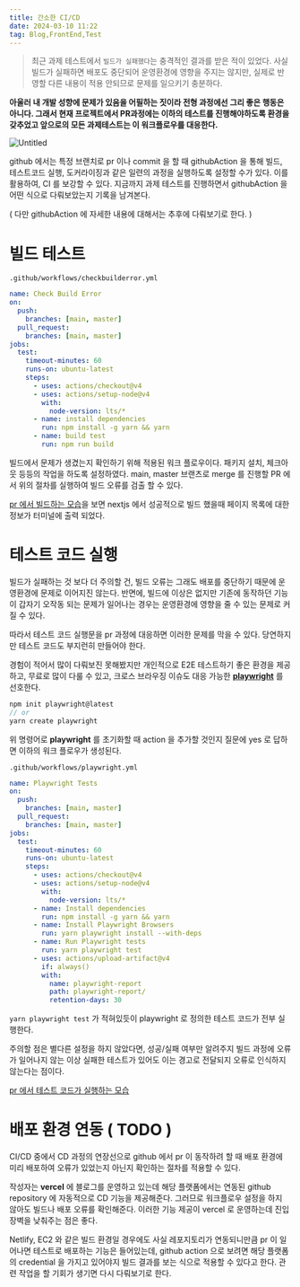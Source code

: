```yaml
---
title: 간소한 CI/CD 
date: 2024-03-10 11:22
tag: Blog,FrontEnd,Test
---
```


> 최근 과제 테스트에서 `빌드가 실패했다`는 충격적인 결과를 받은 적이 있었다. 사실 빌드가 실패하면 배포도 중단되어 운영환경에 영향을 주지는 않지만, 실제로 반영할 다른 내용이 적용 안되므로 문제를 일으키기 충분하다. 
> 

**아울러 내 개발 성향에 문제가 있음을 어필하는 짓이라 전형 과정에선 그리 좋은 행동은 아니다. 그래서 현재 프로젝트에서 PR과정에는 이하의 테스트를 진행해야하도록 환경을 갖추었고 앞으로의 모든 과제테스트는 이 워크플로우를 대응한다.** 

![Untitled](https://file.notion.so/f/f/b67b8caf-0e30-4e9a-b6db-84175dd949a3/55efd8f5-cff8-4cdb-867f-26620fa32a9e/Untitled.png?id=0bedc273-455a-4245-ae78-78973485cd7c&table=block&spaceId=b67b8caf-0e30-4e9a-b6db-84175dd949a3&expirationTimestamp=1710129600000&signature=zeuF7Ody8Dc6ij-YL8iIMXLvAAQoSinKrn6STCjrqK0&downloadName=Untitled.png)

github 에서는 특정 브랜치로 pr 이나 commit 을 할 때 githubAction 을 통해 빌드, 테스트코드 실행, 도커라이징과 같은 일련의 과정을 실행하도록 설정할 수가 있다. 이를 활용하여, CI 를 보강할 수 있다. 지금까지 과제 테스트를 진행하면서 githubAction 을 어떤 식으로 다뤄보았는지 기록을 남겨본다. 

( 다만 githubAction 에 자세한 내용에 대해서는 추후에 다뤄보기로 한다. )

# 빌드 테스트

`.github/workflows/checkbuilderror.yml` 

```yaml
name: Check Build Error
on:
  push:
    branches: [main, master]
  pull_request:
    branches: [main, master]
jobs:
  test:
    timeout-minutes: 60
    runs-on: ubuntu-latest
    steps:
      - uses: actions/checkout@v4
      - uses: actions/setup-node@v4
        with:
          node-version: lts/*
      - name: install dependencies
        run: npm install -g yarn && yarn
      - name: build test
        run: npm run build
```

빌드에서 문제가 생겼는지 확인하기 위해 적용된 워크 플로우이다. 패키지 설치, 체크아웃 등등의 작업을 하도록 설정하였다. main, master 브랜츠로 merge 를 진행할 PR 에서 위의 절차를 실행하여 빌드 오류를 검출 할 수 있다.

[pr 에서 빌드하는 모습](https://github.com/N3theri9N/amplify-intro/actions/runs/8219036873/job/22476546512?pr=1)을 보면 nextjs 에서 성공적으로 빌드 했을때 페이지 목록에 대한 정보가 터미널에 출력 되었다.

# 테스트 코드 실행

빌드가 실패하는 것 보다 더 주의할 건, 빌드 오류는 그래도 배포를 중단하기 때문에 운영환경에 문제로 이어지진 않는다. 반면에, 빌드에 이상은 없지만 기존에 동작하던 기능이 갑자기 오작동 되는 문제가 일어나는 경우는 운영환경에 영향을 줄 수 있는 문제로 커질 수 있다.

따라서 테스트 코드 실행문을 pr 과정에 대응하면 이러한 문제를 막을 수 있다. 당연하지만 테스트 코드도 부지런히 만들어야 한다. 

경험이 적어서 많이 다뤄보진 못해봤지만 개인적으로 E2E 테스트하기 좋은 환경을 제공하고, 무료로 많이 다룰 수 있고, 크로스 브라우징 이슈도 대응 가능한 **[playwright](https://playwright.dev/)** 를 선호한다. 

```jsx
npm init playwright@latest
// or
yarn create playwright
```

위 명령어로 **playwright** 를 초기화할 때 action 을 추가할 것인지 질문에 yes 로 답하면 이하의 워크 플로우가 생성된다.

`.github/workflows/playwright.yml`

```yaml
name: Playwright Tests
on:
  push:
    branches: [main, master]
  pull_request:
    branches: [main, master]
jobs:
  test:
    timeout-minutes: 60
    runs-on: ubuntu-latest
    steps:
      - uses: actions/checkout@v4
      - uses: actions/setup-node@v4
        with:
          node-version: lts/*
      - name: Install dependencies
        run: npm install -g yarn && yarn
      - name: Install Playwright Browsers
        run: yarn playwright install --with-deps
      - name: Run Playwright tests
        run: yarn playwright test
      - uses: actions/upload-artifact@v4
        if: always()
        with:
          name: playwright-report
          path: playwright-report/
          retention-days: 30
```

`yarn playwright test` 가 적혀있듯이 playwright 로 정의한 테스트 코드가 전부 실행한다.

주의할 점은 별다른 설정을 하지 않았다면, 성공/실패 여부만 알려주지 빌드 과정에 오류가 일어나지 않는 이상 실패한 테스트가 있어도 이는 경고로 전달되지 오류로 인식하지 않는다는 점이다.

[pr 에서 테스트 코드가 실행하는 모습](https://github.com/N3theri9N/amplify-intro/actions/runs/8219145415/job/22476783364?pr=1)

# 배포 환경 연동 ( TODO )

CI/CD 중에서 CD 과정의 연장선으로 github 에서 pr 이 동작하려 할 때 배포 환경에 미리 배포하여 오류가 있었는지 아닌지 확인하는 절차를 적용할 수 있다.

작성자는 **vercel** 에 블로그를 운영하고 있는데 해당 플랫폼에서는 연동된 github repository 에 자동적으로 CD 기능을 제공해준다. 그러므로 워크플로우 설정을 하지 않아도 빌드나 배포 오류를 확인해준다. 이러한 기능 제공이 vercel 로 운영하는데 진입장벽을 낮춰주는 점은 좋다. 

Netlify, EC2 와 같은 빌드 환경일 경우에도 사실 레포지토리가 연동되니만큼 pr 이 일어나면 테스트로 배포하는 기능은 들어있는데, github action 으로 보려면 해당 플랫폼의 credential 을 가지고 있어야지 빌드 결과를 보는 식으로 적용할 수 있다고 한다. 관련 작업을 할 기회가 생기면 다시 다뤄보기로 한다.